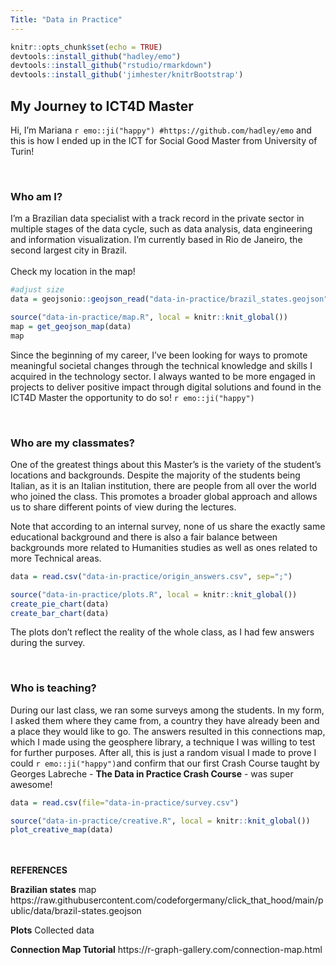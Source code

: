 ```yaml
---
Title: "Data in Practice"
---
```


```r
knitr::opts_chunk$set(echo = TRUE)
devtools::install_github("hadley/emo")
devtools::install_github("rstudio/rmarkdown")
devtools::install_github('jimhester/knitrBootstrap')
```


## My Journey to ICT4D Master
Hi, I'm Mariana `r emo::ji("happy") #https://github.com/hadley/emo` and this is how I ended up in the ICT for Social Good Master from University of Turin!
\

\

### Who am I?
I'm a Brazilian data specialist with a track record in the private sector in multiple
stages of the data cycle, such as data analysis, data engineering and information visualization. I'm currently based in Rio de Janeiro, the second largest city in Brazil.<br><br>Check my location in the map!
\


```r
#adjust size
data = geojsonio::geojson_read("data-in-practice/brazil_states.geojson")

source("data-in-practice/map.R", local = knitr::knit_global())
map = get_geojson_map(data)
map
```
Since the beginning of my career, I've been looking for ways to promote meaningful societal changes through the technical knowledge and skills I acquired in the technology sector. I always wanted to be more engaged in projects to deliver positive impact through digital solutions and found in the ICT4D Master the opportunity to do so! `r emo::ji("happy")`
\

\


\newpage
### Who are my classmates?
One of the greatest things about this Master's is the variety of the student's locations and backgrounds. Despite the majority of the students being Italian, as it is an Italian institution, there are people from all over the world who joined the class. This promotes a broader global approach and allows us to share different points of view during the lectures.

Note that according to an internal survey, none of us share the exactly same educational background and there is also a fair balance between backgrounds more related to Humanities studies as well as ones related to more Technical areas.


```r
data = read.csv("data-in-practice/origin_answers.csv", sep=";")

source("data-in-practice/plots.R", local = knitr::knit_global())
create_pie_chart(data)
create_bar_chart(data)
```

The plots don't reflect the reality of the whole class, as I had few answers during the survey.
\

\


### Who is teaching?

During our last class, we ran some surveys among the students. In my form, I asked them where they came from, a country they have already been and a place they would like to go. The answers resulted in this connections map, which I made using the geosphere library, a technique I was willing to test for further purposes. After all, this is just a random visual I made to prove I could `r emo::ji("happy")`and confirm that our first Crash Course taught by Georges Labreche - **The Data in Practice Crash Course** -  was super awesome!

```r
data = read.csv(file="data-in-practice/survey.csv")

source("data-in-practice/creative.R", local = knitr::knit_global())
plot_creative_map(data)
```
<br>
<br>
**REFERENCES**
\

**Brazilian states** map https://raw.githubusercontent.com/codeforgermany/click_that_hood/main/public/data/brazil-states.geojson

**Plots** Collected data

**Connection Map Tutorial** https://r-graph-gallery.com/connection-map.html



